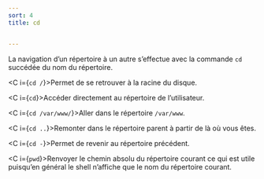 ```yaml
---
sort: 4
title: cd


---
```


La navigation d’un répertoire à un autre s’effectue avec la commande `cd` succédée du nom du répertoire.

<C i={`cd /`}>Permet de se retrouver à la racine du disque.</C>

<C i={`cd`}>Accéder directement au répertoire de l’utilisateur.</C>

<C i={`cd /var/www/`}>Aller dans le répertoire `/var/www`.</C>

<C i={`cd ..`}>Remonter dans le répertoire parent à partir de là où vous êtes.</C>

<C i={`cd -`}>Permet de revenir au répertoire précédent.</C>

<C i={`pwd`}>Renvoyer le chemin absolu du répertoire courant ce qui est utile puisqu’en général le shell n’affiche que le nom du répertoire courant.</C>


